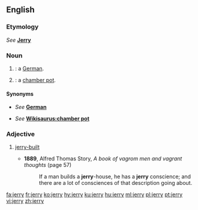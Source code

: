 {{also|Jerry}}
==English==
===Etymology===
''See'' '''[[Jerry]]'''

===Noun===
{{en-noun|jerries}}

# {{label|en|racial slur}} {{alternative case form of|Jerry|lang=en|nodot=1}}: a [[German]].
# {{lb|en|British|slang}} {{alternative case form of|Jerry|lang=en|nodot=a}}: a [[chamber pot]].

====Synonyms====
* {{qualifier|a German}} ''See'' '''[[German]]'''
* {{qualifier|chamber pot}} ''See'' '''[[Wikisaurus:chamber pot]]'''

===Adjective===
{{en-adj|-}}

# {{lb|en|dated}} [[jerry-built]]
#* '''1889''', Alfred Thomas Story, ''A book of vagrom men and vagrant thoughts'' (page 57)
#*: If a man builds a '''jerry'''-house, he has a '''jerry''' conscience; and there are a lot of consciences of that description going about.

[[fa:jerry]]
[[fr:jerry]]
[[ko:jerry]]
[[hy:jerry]]
[[ku:jerry]]
[[hu:jerry]]
[[ml:jerry]]
[[pl:jerry]]
[[pt:jerry]]
[[vi:jerry]]
[[zh:jerry]]